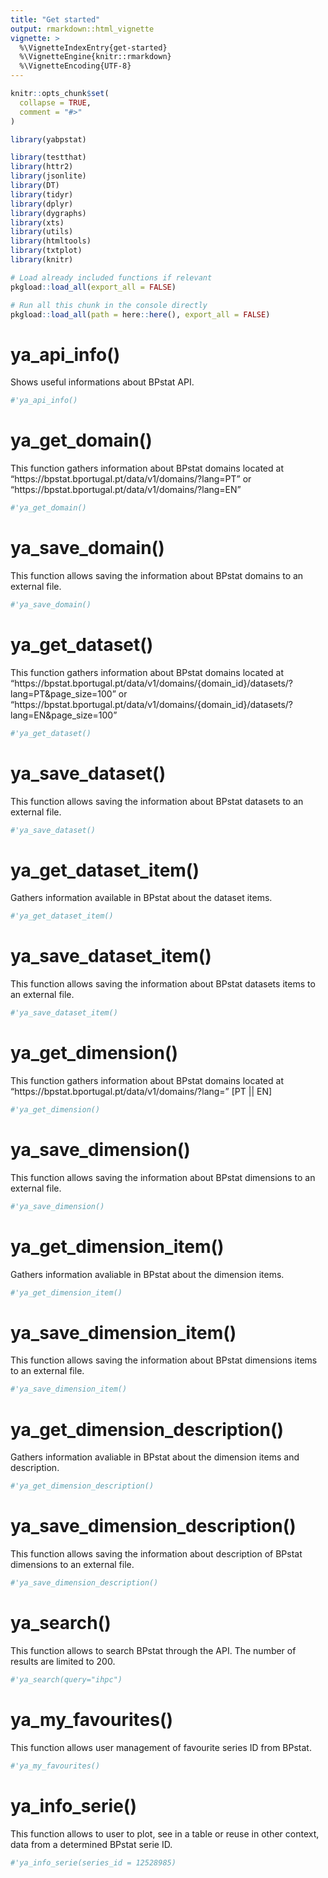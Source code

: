 ```yaml
---
title: "Get started"
output: rmarkdown::html_vignette
vignette: >
  %\VignetteIndexEntry{get-started}
  %\VignetteEngine{knitr::rmarkdown}
  %\VignetteEncoding{UTF-8}
---
```


```r
knitr::opts_chunk$set(
  collapse = TRUE,
  comment = "#>"
)
```

```r
library(yabpstat)
```

<!-- WARNING - This vignette is generated by {fusen} from dev/flat_full.Rmd: do not edit by hand -->

```r
library(testthat)
library(httr2)
library(jsonlite)
library(DT)
library(tidyr)
library(dplyr)
library(dygraphs)
library(xts)
library(utils)
library(htmltools)
library(txtplot)
library(knitr)

```

<!--
 You need to run the 'description' chunk in the '0-dev_history.Rmd' file before continuing your code there.

If it is the first time you use {fusen}, after 'description', you can directly run the last chunk of the present file with inflate() inside.
--> 


```r
# Load already included functions if relevant
pkgload::load_all(export_all = FALSE)


```

```r
# Run all this chunk in the console directly
pkgload::load_all(path = here::here(), export_all = FALSE)

```

 


# ya_api_info()

Shows useful informations about BPstat API.
    

  

```r
#'ya_api_info()
```

  

# ya_get_domain()

This function gathers information about BPstat domains located at "https://bpstat.bportugal.pt/data/v1/domains/?lang=PT" or "https://bpstat.bportugal.pt/data/v1/domains/?lang=EN"
    

  

```r
#'ya_get_domain()
```

  

  


# ya_save_domain()

This function allows saving the information about BPstat domains to an external file.
    

  

```r
#'ya_save_domain()
```

  

  


# ya_get_dataset()

This function gathers information about BPstat domains located at "https://bpstat.bportugal.pt/data/v1/domains/{domain_id}/datasets/?lang=PT&page_size=100" or "https://bpstat.bportugal.pt/data/v1/domains/{domain_id}/datasets/?lang=EN&page_size=100"
    

  

```r
#'ya_get_dataset()
```

  

# ya_save_dataset()

This function allows saving the information about BPstat datasets to an external file.
    

  

```r
#'ya_save_dataset()
```

  

# ya_get_dataset_item()

Gathers information available in BPstat about the dataset items.
    

  

```r
#'ya_get_dataset_item()
```

  

    


# ya_save_dataset_item()

This function allows saving the information about BPstat datasets items to an external file.
    

  

```r
#'ya_save_dataset_item()
```

  

  


# ya_get_dimension()

This function gathers information about BPstat domains located at "https://bpstat.bportugal.pt/data/v1/domains/?lang=" [PT || EN]
    

  

```r
#'ya_get_dimension()
```

  

  


# ya_save_dimension()

This function allows saving the information about BPstat dimensions to an external file.
    

  

```r
#'ya_save_dimension()
```

  

  


# ya_get_dimension_item()

Gathers information avaliable in BPstat about the dimension items.
    

  

```r
#'ya_get_dimension_item()
```

  

  
  

# ya_save_dimension_item()

This function allows saving the information about BPstat dimensions items to an external file.
    

  

```r
#'ya_save_dimension_item()
```

  

# ya_get_dimension_description()

Gathers information avaliable in BPstat about the dimension items and description.
    

  

```r
#'ya_get_dimension_description()
```

  

   


# ya_save_dimension_description()

This function allows saving the information about description of BPstat dimensions to an external file.
    

  

```r
#'ya_save_dimension_description()
```

  

# ya_search()

This function allows to search BPstat through the API. The number of results are limited to 200.
    

  

```r
#'ya_search(query="ihpc")
```

  

  



# ya_my_favourites()

This function allows user management of favourite series ID from BPstat.
    

  

```r
#'ya_my_favourites()
```

  

  

# ya_info_serie()

This function allows to user to plot, see in a table or reuse in other context, data from a determined BPstat serie ID.
    

  

```r
#'ya_info_serie(series_id = 12528985)
```

  

